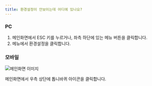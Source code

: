 ```yaml
---
title: 환경설정이 안보이는데 어디에 있나요?
---
```


### PC

1. 메인화면에서 ESC 키를 누르거나, 좌측 하단에 있는 메뉴 버튼을 클릭합니다.
2. 메뉴에서 환경설정을 클릭합니다.

### 모바일

<Img className="staticImage" src="/images/ingame/img-ingame04.png" alt="메인화면 이미지"/>

메인화면에서 우측 상단에 톱니바퀴 아이콘을 클릭합니다.